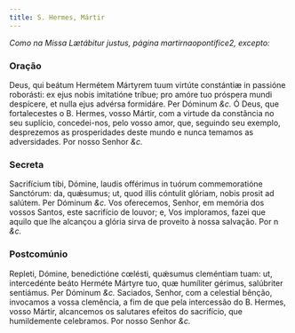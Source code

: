 ```yaml
---
title: S. Hermes, Mártir
---
```


<em>Como na Missa Lætábitur justus, página martirnaopontifice2, excepto:</em>

### Oração

<div class="grid grid-cols-2 gap-5">
  <span class="text-justify">
    Deus, qui beátum Hermétem Mártyrem tuum virtúte constántiæ in passióne
    roborásti: ex ejus nobis imitatióne tríbue; pro amóre tuo próspera mundi
    despícere, et nulla ejus advérsa formidáre. Per Dóminum <em>&c.</em>
  </span>
  <span class="text-justify">
    Ó Deus, que fortalecestes o B. Hermes, vosso Mártir, com a virtude da
    constância no seu suplício, concedei-nos, pelo vosso amor, que, seguindo seu
    exemplo, desprezemos as prosperidades deste mundo e nunca temamos as
    adversidades. Por nosso Senhor <em>&c.</em>
  </span>
</div>

### Secreta

<div class="grid grid-cols-2 gap-5">
  <span class="text-justify">
    Sacrifícium tibi, Dómine, laudis offérimus in tuórum commemoratióne
    Sanctórum: da, quǽsumus; ut, quod illis cóntulit glóriam, nobis prosit ad
    salútem. Per Dóminum <em>&c.</em>
  </span>
  <span class="text-justify">
    Vos oferecemos, Senhor, em memória dos vossos Santos, este sacrifício de
    louvor; e, Vos imploramos, fazei que aquilo que lhe alcançou a glória sirva
    de proveito à nossa salvação. Por n <em>&c.</em>
  </span>
</div>

### Postcomúnio

<div class="grid grid-cols-2 gap-5">
  <span class="text-justify">
    Repleti, Dómine, benedictióne cœlésti, quǽsumus cleméntiam tuam: ut,
    intercedénte beáto Herméte Mártyre tuo, quæ humíliter gérimus, salúbriter
    sentiámus. Per Dóminum <em>&c.</em>
  </span>
  <span class="text-justify">
    Saciados, Senhor, com a celestial bênção, invocamos a vossa clemência, a fim
    de que pela intercessão do B. Hermes, vosso Mártir, alcancemos os salutares
    efeitos do sacrifício, que humildemente celebramos. Por nosso Senhor
    <em>&c.</em>
  </span>
</div>

